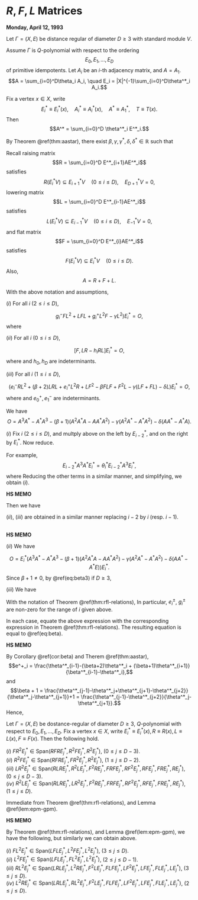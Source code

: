 # $R, F, L$ Matrices {#lec30}
**Monday, April 12, 1993** 

Let $\Gamma = (X, E)$ be distance regular of diameter $D\geq 3$ with standard module $V$.

Assume $\Gamma$ is $Q$-polynomial with respect to the ordering
$$E_0, E_1, \ldots, E_D$$
of primitive idempotents. Let $A_i$ be an $i$-th adjacency matrix, and $A = A_1$.
$$A = \sum_{i=0}^D\theta_i A_i, \quad E_i = |X|^{-1}\sum_{i=0}^D\theta^*_i A_i.$$

Fix a vertex $x\in X$, write
$$E^*_i \equiv E^*_i(x), \quad A^*_i\equiv A^*_i(x), \quad A^* \equiv A^*_1, \quad T\equiv T(x).$$
Then
$$A^* = \sum_{i=0}^D \theta^*_i E^*_i.$$

By Theorem \@ref(thm:aastar), there exist $\beta, \gamma, \gamma^*, \delta, \delta^*\in \mathbb{R}$ such that
\begin{align}
0 & = [A, A^2A^*-\beta AA^*A + A^*A^2 - \gamma(AA^*+A^*A) - \delta A^*]\\
0 & = [A^*, {A^*}^2A-\beta^* A^*AA^* + A{A^*}^2 - \gamma^*(A^*A+AA^*) - \delta^* A]
\end{align}

Recall raising matrix
$$R = \sum_{i=0}^D E^*_{i+1}AE^*_i$$
satisfies
$$R(E^*_iV) \subseteq E^*_{i+1}V \quad (0\leq i\leq D), \quad E^*_{D+1}V = 0,$$
lowering matrix
$$L = \sum_{i=0}^D E^*_{i-1}AE^*_i$$
satisfies
$$L(E^*_iV) \subseteq E^*_{i-1}V \quad (0\leq i\leq D), \quad E^*_{-1}V = 0,$$
and flat matrix
$$F = \sum_{i=0}^D E^*_{i}AE^*_i$$
satisfies
$$F(E^*_iV) \subseteq E^*_{i}V \quad (0\leq i\leq D).$$
Also, 
$$A = R + F + L.$$

:::{.theorem #rfl-relations}
With the above notation and assumptions,

| $(i)$ For all $i$ $(2\leq i\leq D)$,
$$g^-_iFL^2 + LFL + g^+_iL^2F - \gamma L^2)E^*_i = O,$$
where
\begin{align}
g^+_i & = \frac{\theta^*_{i-2}-(\beta+1)\theta^*_{i-1}+\beta\theta^*_i}{\theta^*_{i-2}-\theta^*_i}\\
g^-_i & = \frac{\theta^*_{i-2}+(\beta+1)\theta^*_{i-1}-\theta^*_i}{\theta^*_{i-2}-\theta^*_i}.
\end{align}

| $(ii)$ For all $i$ $(0\leq i\leq D)$,
$$[F, LR - h_iRL]E^*_i = O,$$ 
where
\begin{align}
h_i & = \frac{\theta^*_{i-1}-\theta^*_i}{\theta^*_i-\theta^*_{i+1}} \quad (1\leq i\leq D-1),
\end{align}
and $h_0, h_D$ are indeterminants.

| $(iii)$ For all $i$ $(1\leq i\leq D)$, 
$$(e^-_iRL^2 + (\beta+2)LRL + e^+_iL^2R + LF^2 - \beta FLF + F^2L - \gamma(LF+FL) - \delta L)E^*_i = O,$$
where
\begin{align}
e^+_i & = \frac{\theta^*_{i-1}-(\beta+2)\theta^*_{i}+(\beta+1)\theta^*_{i+1}}{\theta^*_{i-1}-\theta^*_i} \quad (1\leq i\leq D)\\
e^-_i & = \frac{-(\beta+1)\theta^*_{i-2}+(\beta+2)\theta^*_{i-1}-\theta^*_i}{\theta^*_{i-1}-\theta^*_i} \quad (2\leq i\leq D),
\end{align}
and $e^+_0, e^-_1$ are indeterminants.
:::

:::{.proof}
We have
$$O = A^3A^*-A^*A^3 - (\beta+1)(A^2A^*A-AA^*A^2)-\gamma(A^2A^*-A^*A^2)-\delta(AA^*-A^*A).$$

| $(i)$ Fix $i$ $(2\leq i\leq D)$, and multply above on the left by $E^*_{i-2}$, and on the right by $E^*_i$. Now reduce.

For example,
$$E^*_{i-2}A^3A^*E^*_i = \theta^*_i E^*_{i-2}A^3 E^*_i,$$
where
\begin{align}
E^*_{i-2}A^3 E^*_i & = E^*_{i-2}A\left(\sum_{r=0}^D E^*_r\right)A\left(\sum_{s=0}^D E^*_s\right)AE^*_i\\
& = \sum_{r,s}E^*_{i-2}AE^*_r AE^*_s AE^*_i\\
& = \sum_{r,s, |i-2-r|\leq 1, |r-s|\leq 1, |s-i|\leq 1}E^*_{i-2}AE^*_r AE^*_s AE^*_i\\
& = E^*_{i-2}AE^*_{i-2}AE^*_{i-1}AE^*_i + E^*_{i-2}AE^*_{i-1}AE^*_{i-1}AE^*_i + E^*_{i-2}AE^*_{i-1}AE^*_{i}AE^*_i\\
& = (FL^2 + LFL + L^2F)E^*_i.
\end{align}
Reducing the other terms in a similar manner, and simplifying, we obtain $(i)$.

:::{.hs}
**HS MEMO**

\begin{align}
E^*_{i-2}A^*A^3E^*_i & = \theta^*_{i-2}E^*_{i-2}A^3E^*_i\\
& = \theta^*_{i-2}(FL^2+LFL + L^2F)E^*_i,\\
E^*_{i-2}A^2A^*AE^*_i & = (\theta^*_{i-1}(FL^2+LFL) + \theta^*_iL^2F)E^*_i\\
E^*_{i-2}AA^*A^2E^*_i & = (\theta^*_{i-2}FL^2 + \theta^*_{i-1}(LFL+L^2F))E^*_i,\\
E^*_{i-2}(A^2A^*-A^*A^2)E^*_i & = (\theta^*_i-\theta^*_{i-2})L^2E^*_i,\\
E^*_{i-2}(AA^*-A^*A)E^*_i & = O.
\end{align}
Then we have
\begin{align}
O &= ((\theta^*_i-\theta^*_{i-2})(FL^2+LFL+L^2F)\\
& \quad -(\beta+1)(\theta^*_{i-1}(FL^2+LFL) + \theta^*_i L^2F - \theta^*_{i-2}FL^2 - \theta^*_{i-1}(LFL+L^2F)) \\
& \quad -\gamma(\theta^*_i-\theta^*_{i-2})L^2)E^*_i\\
& = ((\theta^*_i-\theta^*_{i-2}-(\beta+1)(\theta^*_{i-1}-\theta^*_{i-2}))FL^2 + (\theta^*_i-\theta^*_{i-2})LFL\\
& \quad + (\theta^*_i-\theta^*_{i-2}-(\beta+1)(\theta^*_i-\theta^*_{i-1}))L^2F - \gamma(\theta^*_i-\theta^*_{i-2})L^2)E^*_1\\
& = -(\theta^*_{i-2}-\theta^*_i)\left(\left(\frac{-\beta \theta^*_{i-2}+(\beta+1)\theta^*_{i-1}-\theta^*_i}{\theta^*_{i-2}-\theta^*_i}\right)FL^2+LFL\right.\\
& \quad + \left. \left(\frac{\theta^*_{i-2}-(\beta+1)\theta^*_{i-1}+\beta \theta^*_i}{\theta^*_{i-2}-\theta^*_i}\right)L^2F - \gamma L^2\right)E^*_i\\
& = (\theta^*_i-\theta^*_{i-2})(g^-_iFL^2 + LFL + g^+_iL^2F - \gamma L^2)E^*_i.
\end{align}
:::

| $(ii)$, $(iii)$ are obtained in a similar manner replacing $i-2$ by $i$ (resp. $i-1$).
:::

| 
| 

:::{.hs}
**HS MEMO**

| $(ii)$ We have
$$O = E^*_i(A^3A^*-A^*A^3-(\beta+1)(A^2A^*A-AA^*A^2)-\gamma(A^2A^*-A^*A^2)-\delta(AA^*-A^*E))E^*_i.$$
Since $\beta+1\neq 0$, by \@ref(eq:beta3) if $D\geq 3$,
\begin{align}
O &= E^*_i(A^2A^*A - AA^*A^2)E^*_i\\
& = ((\theta^*_i-\theta^*_{i-1})RLF + (\theta^*_i-\theta^*_{i+1})LRF)+(\theta^*_{i-1}-\theta^*_i)FRL+(\theta^*_{i+1}-\theta^*_i)FLR)E^*_i\\
& = [F, (\theta^*_{i-1}-\theta^*_i)RL - (\theta^*_i-\theta^*_{i+1})LR]E^*_i\\
& = (\theta^*_{i+1}-\theta^*_i)\left[F, LR - \frac{\theta^*_{i-1}-\theta^*_i}{\theta^*_i-\theta^*_{i+1}}RL\right]E^*_i\\
& = (\theta^*_{i+1}-\theta^*_i)[F, LR - h_i RL]E^*_i.
\end{align}

| $(iii)$ We have
\begin{align}
O & = E^*_{i-1}(A^3A^*-A^*A^3-(\beta+1)(A^2A^*A-AA^*A^2)-\gamma(A^2A^*-A^*A^2)-\delta(AA^*-A^*A))E^*_i\\
& = ((\theta^*_i-\theta^*_{i-1})(RL^2+ LRL + L^2R + LF^2 + FLF + F^2L))\\
& \quad -(\beta+1)((\theta^*_{i-1}-\theta^*_{i-2})RL^2 + (\theta^*_{i-1}-\theta^*_i)LRL + (\theta^*_{i+1}-\theta^*_i)L^2R\\
& \quad + (\theta^*_i-\theta^*_{i-1})FLF\\
& \quad - \gamma(\theta^*_i-\theta^*_{i-1})(LF+FL)\\
& \quad - \delta(\theta^*_i-\theta^*_{i-1})L)E^*_i\\
& = ((\theta^*_i-\theta^*_{i-1})-(\beta+1)(\theta^*_{i-1}-\theta^*_{i-2}))RL^2 \\
& \quad + ((\theta^*_i-\theta^*_{i-1})-(\beta+1)(\theta^*_{i-1}-\theta^*_{i}))LRL\\
& \quad + ((\theta^*_i-\theta^*_{i-1})-(\beta+1)(\theta^*_{i+1}-\theta^*_{i}))L^2R\\
& \quad + (\theta^*_{i}-\theta^*_{i-1})LF^2 + (\theta^*_i-\theta^*_{i-1})F^2L\\
& \quad + (\theta^*_i - \theta^*_{i-1}-(\beta+1)(\theta^*_i-\theta^*_{i-1}))FLF\\
& \quad - \gamma(\theta^*_i-\theta^*_{i-1})(LF+FL)\\
& \quad - \delta (\theta^*_i-\theta^*_{i-1})L)E^*_i\\
& = (\theta^*_i-\theta^*_{i-1})\biggl(\frac{-(\beta+1)\theta^*_{i-2}+(\beta+2)\theta^*_{i-2}-\theta^*_i}{\theta^*_{i-1}-\theta^*_i}RL^2+(\beta+2)LRL\\
& \qquad + \frac{\theta^*_{i-1}-(\beta+2)\theta^*_i+(\beta+1)\theta^*_{i+1}}{\theta^*_{i-1}-\theta^*_i}L^2R + LF^2 - \beta FLF + F^2L\\
& \qquad -\gamma(LF+FL) - \delta L\biggr)E^*_i\\
& = (e^-_iRL^2 + (\beta+2)LRL + e^+_iL^2R + LF^2 - \beta FLF + F^2L-\gamma(LF+FL)-\delta L)E^*_i\\
& = O.
\end{align}
:::

:::{.lemma #epm-gpm}
With the notation of Theorem \@ref(thm:rfl-relations),
\begin{align}
e^+_i & = \frac{\theta^*_i-\theta^*_{i+2}}{\theta^*_i-\theta^*_{i-1}} \quad (1\leq i\leq D-2)\\
e^-_i & = \frac{\theta^*_{i-1}-\theta^*_{i-3}}{\theta^*_{i-1}-\theta^*_{i}} \quad (3\leq i\leq D)\\
g^+_i & = \frac{\theta^*_i-\theta^*_{i+1}}{\theta^*_i-\theta^*_{i-2}} \quad (2\leq i\leq D-1)\\
g^-_i & = \frac{\theta^*_{i-2}-\theta^*_{i-3}}{\theta^*_{i-2}-\theta^*_{i}} \quad (3\leq i\leq D).
\end{align}
In particular, $e^\pm_i$, $g^\pm_i$ are non-zero for the range of $i$ given above.
:::

:::{.proof}
In each case, equate the above expression with the corresponding expression in Theorem \@ref(thm:rfl-relations).
The resulting equation is equal to \@ref(eq:beta).
:::


:::{.hs}
**HS MEMO**

By Corollary \@ref(cor:beta) and Therem \@ref(thm:aastar),
$$e^+_i = \frac{\theta^*_{i-1}-(\beta+2)\theta^*_i + (\beta+1)\theta^*_{i+1}}{\beta^*_{i-1}-\theta^*_i},$$
and
$$\beta + 1 = \frac{\theta^*_{j-1}-\theta^*_j+\theta^*_{j+1}-\theta^*_{j+2}}{\theta^*_j-\theta^*_{j+1}}+1 = \frac{\theta^*_{j-1}-\theta^*_{j+2}}{\theta^*_j-\theta^*_{j+1}}.$$
Hence,
\begin{align}
e^+_i & = \frac{1}{\theta^*_{i-1}-\theta^*_i}(\theta^*_{i-1}-\theta^*_i-(\beta+1)(\theta^*_i-\theta^*_{i+1}))\\
& = \frac{1}{\theta^*_{i-1}-\theta^*_i}(\theta^*_{i-1}-\theta^*_i - (\theta^*_{i-1}-\theta^*_{i+2}))\\
& = \frac{\theta^*_i-\theta^*_{i+2}}{\theta^*_{i}-\theta^*_{i-1}},\\
e^-_i & = \frac{1}{\theta^*_{i-1}-\theta^*_i}(-(\beta+1)\theta^*_{i-2}+(\beta+2)\theta^*_{i-1}-\theta^*_i)\\
& = \frac{1}{\theta^*_{i-1}-\theta^*_i}(\theta^*_{i-1}-\theta^*_i - \theta^*_{i-3}+\theta^*_{i})\\
& = \frac{\theta^*_{i-1}-\theta^*_{i-3}}{\theta^*_{i-1}-\theta^*_{i}},\\
g^+_i & = \frac{1}{\theta^*_{i-2}-\theta^*_i}(\theta^*_{i-2}-(\beta+1)\theta^*_{i-1}+\beta\theta^*_{i})\\
& = \frac{1}{\theta^*_{i}-\theta^*_{i-2}}(\theta^*_{i}-\theta^*_{i-2} + \theta^*_{i-2}-\theta^*_{i+1})\\
& = \frac{\theta^*_i-\theta^*_{i+1}}{\theta^*_{i}-\theta^*_{i-2}},\\
g^-_i & = \frac{1}{\theta^*_{i-2}-\theta^*_i}(-\beta\theta^*_{i-2}+(\beta+1)\theta^*_{i-1}-\theta^*_i)\\
& = \frac{1}{\theta^*_{i-2}-\theta^*_i}(\theta^*_{i-2}-\theta^*_i + \theta^*_{i}-\theta^*_{i-3})\\
& = \frac{\theta^*_{i-2}-\theta^*_{i-3}}{\theta^*_{i-2}-\theta^*_{i}}.
\end{align}
:::

:::{.corollary #fr2lr2r2l}
Let $\Gamma = (X, E)$ be dostance-regular of diameter $D\geq 3$, $Q$-polynomial with respect to $E_0, E_1, \ldots, E_D$. Fix a vertex $x\in X$, write $E^*_i \equiv E^*_i(x), R\equiv R(x), L\equiv L(x), F\equiv F(x)$.
Then the following hold.

| $(i)$ $FR^2E^*_j \in \mathrm{Span}(RFRE^*_j, R^2FE^*_j, R^2E^*_j)$, $(0\leq j\leq D-3)$.

| $(ii)$ $R^2FE^*_j \in \mathrm{Span}(RFRE^*_j, FR^2E^*_j, R^2E^*_j)$, $(1\leq j\leq D-2)$.

| $(iii)$ $LR^2E^*_j \in \mathrm{Span}(RLRE^*_j, R^2LE^*_j, F^2RE^*_j, FRFE^*_j, RF^2E^*_j, RFE^*_j, FRE^*_j, RE^*_j)$, $(0\leq j\leq D-3)$.

| $(iv)$ $R^2LE^*_j \in \mathrm{Span}(RLRE^*_j, LR^2E^*_j, F^2RE^*_j, FRFE^*_j, RF^2E^*_j, RFE^*_j, FRE^*_j, RE^*_j)$,  $(1\leq j\leq D)$.
:::

:::{.proof}
Immediate from Theorem \@ref(thm:rfl-relations), and Lemma \@ref(lem:epm-gpm).
:::


:::{.hs}
**HS MEMO**

By Theorem \@ref(thm:rfl-relations), and Lemma \@ref(lem:epm-gpm), we have the following, but similarly we can obtain above.

| $(i)$ $FL^2E^*_j \in \mathrm{Span}(LFLE^*_j, L^2FE^*_j, L^2E^*_j)$, $(3\leq j\leq D)$.

| $(ii)$ $L^2FE^*_j \in \mathrm{Span}(LFLE^*_j, FL^2E^*_j, L^2E^*_j)$, $(2\leq j\leq D-1)$.

| $(iii)$ $RL^2E^*_j \in \mathrm{Span}(LRLE^*_j, L^2RE^*_j, F^2LE^*_j, FLFE^*_j, LF^2E^*_j, LFE^*_j, FLE^*_j, LE^*_j)$, $(3\leq j\leq D)$.

| $(iv)$ $L^2RE^*_j \in \mathrm{Span}(LRLE^*_j, RL^2E^*_j, F^2LE^*_j, FLFE^*_j, LF^2E^*_j, LFE^*_j, FLE^*_j, LE^*_j)$,  $(2\leq j\leq D)$.
:::

